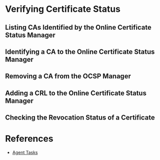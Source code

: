 = Verifying Certificate Status =

== Listing CAs Identified by the Online Certificate Status Manager ==
== Identifying a CA to the Online Certificate Status Manager ==
== Removing a CA from the OCSP Manager ==
== Adding a CRL to the Online Certificate Status Manager ==
== Checking the Revocation Status of a Certificate ==

= References =

* [[Agent Tasks]]